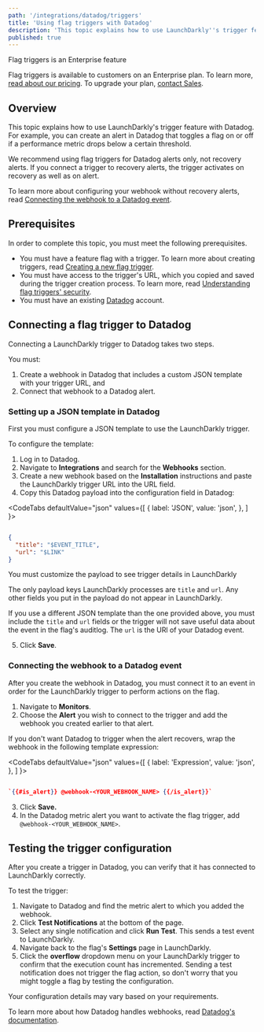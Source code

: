 ```yaml
---
path: '/integrations/datadog/triggers'
title: 'Using flag triggers with Datadog'
description: 'This topic explains how to use LaunchDarkly''s trigger feature with Datadog.'
published: true
---
```


<Callout intent="primary">
<CalloutTitle>Flag triggers is an Enterprise feature</CalloutTitle>
<CalloutDescription>

Flag triggers is available to customers on an Enterprise plan. To learn more, [read about our pricing](https://launchdarkly.com/pricing/). To upgrade your plan, [contact Sales](https://launchdarkly.com/contact-sales/).

</CalloutDescription>
</Callout>

## Overview

This topic explains how to use LaunchDarkly's trigger feature with Datadog. For example, you can create an alert in Datadog that toggles a flag on or off if a performance metric drops below a certain threshold.

We recommend using flag triggers for Datadog alerts only, not recovery alerts. If you connect a trigger to recovery alerts, the trigger activates on recovery as well as on alert.

To learn more about configuring your webhook without recovery alerts, read [Connecting the webhook to a Datadog event](#connecting-the-webhook-to-a-datadog-event).


## Prerequisites

In order to complete this topic, you must meet the following prerequisites.

* You must have a feature flag with a trigger. To learn more about creating triggers, read [Creating a new flag trigger](/home/feature-workflows/triggers#creating-a-new-flag-trigger).
* You must have access to the trigger's URL, which you copied and saved during the trigger creation process. To learn more, read [Understanding flag triggers' security](/home/feature-workflows/triggers#understanding-flag-triggers-security).
* You must have an existing [Datadog](https://www.datadoghq.com/) account.

## Connecting a flag trigger to Datadog

Connecting a LaunchDarkly trigger to Datadog takes two steps.

You must:

1. Create a webhook in Datadog that includes a custom JSON template with your trigger URL, and
2. Connect that webhook to a Datadog alert.

### Setting up a JSON template in Datadog

First you must configure a JSON template to use the LaunchDarkly trigger.

To configure the template:

1. Log in to Datadog.
2. Navigate to **Integrations** and search for the **Webhooks** section.
3. Create a new webhook based on the **Installation** instructions and paste the LaunchDarkly trigger URL into the URL field.
4. Copy this Datadog payload into the configuration field in Datadog:

<CodeTabs
  defaultValue="json"
  values={[
    { label: 'JSON', value: 'json', },
  ]
}>
<CodeTabItem value="json">

```json

{
  "title": "$EVENT_TITLE",
  "url": "$LINK"
}

```

</CodeTabItem>
</CodeTabs>

<Callout intent="alert">
<CalloutTitle>You must customize the payload to see trigger details in LaunchDarkly</CalloutTitle>
<CalloutDescription>

The only payload keys LaunchDarkly processes are `title` and `url`. Any other fields you put in the payload do not appear in LaunchDarkly.

If you use a different JSON template than the one provided above, you must include the `title` and `url` fields or the trigger will not save useful data about the event in the flag's auditlog. The `url` is the URl of your Datadog event.

</CalloutDescription>
</Callout>

5. Click **Save**.

### Connecting the webhook to a Datadog event

After you create the webhook in Datadog, you must connect it to an event in order for the LaunchDarkly trigger to perform actions on the flag.

1. Navigate to **Monitors**.
2. Choose the **Alert** you wish to connect to the trigger and add the webhook you created earlier to that alert.

 If you don't want Datadog to trigger when the alert recovers, wrap the webhook in the following template expression:

 <CodeTabs
  defaultValue="json"
  values={[
    { label: 'Expression', value: 'json', },
  ]
 }>
 <CodeTabItem value="json">

 ```json

 `{{#is_alert}} @webhook-<YOUR_WEBHOOK_NAME> {{/is_alert}}`

 ```

 </CodeTabItem>
 </CodeTabs>

3. Click **Save.**
4. In the Datadog metric alert you want to activate the flag trigger, add `@webhook-<YOUR_WEBHOOK_NAME>`.

## Testing the trigger configuration

After you create a trigger in Datadog, you can verify that it has connected to LaunchDarkly correctly.

To test the trigger:
1. Navigate to Datadog and find the metric alert to which you added the webhook.
2. Click **Test Notifications** at the bottom of the page.
3. Select any single notification and click **Run Test**. This sends a test event to LaunchDarkly.
4. Navigate back to the flag's **Settings** page in LaunchDarkly.
5. Click the **overflow** dropdown menu on your LaunchDarkly trigger to confirm that the execution count has incremented. Sending a test notification does not trigger the flag action, so don't worry that you might toggle a flag by testing the configuration.

Your configuration details may vary based on your requirements.

To learn more about how Datadog handles webhooks, read [Datadog's documentation](https://docs.datadoghq.com/integrations/webhooks/).
